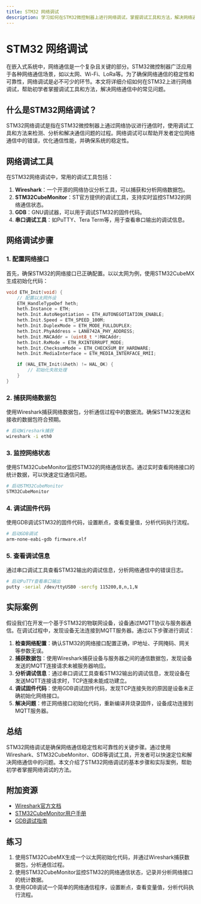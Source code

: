 ```yaml
---
title: STM32 网络调试
description: 学习如何在STM32微控制器上进行网络调试，掌握调试工具和方法，解决网络通信中的常见问题。
---
```


# STM32 网络调试

在嵌入式系统中，网络通信是一个复杂且关键的部分。STM32微控制器广泛应用于各种网络通信场景，如以太网、Wi-Fi、LoRa等。为了确保网络通信的稳定性和可靠性，网络调试是必不可少的环节。本文将详细介绍如何在STM32上进行网络调试，帮助初学者掌握调试工具和方法，解决网络通信中的常见问题。

## 什么是STM32网络调试？

STM32网络调试是指在STM32微控制器上通过网络协议进行通信时，使用调试工具和方法来检测、分析和解决通信问题的过程。网络调试可以帮助开发者定位网络通信中的错误，优化通信性能，并确保系统的稳定性。

## 网络调试工具

在STM32网络调试中，常用的调试工具包括：

1. **Wireshark**：一个开源的网络协议分析工具，可以捕获和分析网络数据包。
2. **STM32CubeMonitor**：ST官方提供的调试工具，支持实时监控STM32的网络通信状态。
3. **GDB**：GNU调试器，可以用于调试STM32的固件代码。
4. **串口调试工具**：如PuTTY、Tera Term等，用于查看串口输出的调试信息。

## 网络调试步骤

### 1. 配置网络接口

首先，确保STM32的网络接口已正确配置。以以太网为例，使用STM32CubeMX生成初始化代码：

```c
void ETH_Init(void) {
    // 配置以太网外设
    ETH_HandleTypeDef heth;
    heth.Instance = ETH;
    heth.Init.AutoNegotiation = ETH_AUTONEGOTIATION_ENABLE;
    heth.Init.Speed = ETH_SPEED_100M;
    heth.Init.DuplexMode = ETH_MODE_FULLDUPLEX;
    heth.Init.PhyAddress = LAN8742A_PHY_ADDRESS;
    heth.Init.MACAddr = (uint8_t *)MACAddr;
    heth.Init.RxMode = ETH_RXINTERRUPT_MODE;
    heth.Init.ChecksumMode = ETH_CHECKSUM_BY_HARDWARE;
    heth.Init.MediaInterface = ETH_MEDIA_INTERFACE_RMII;

    if (HAL_ETH_Init(&heth) != HAL_OK) {
        // 初始化失败处理
    }
}
```

### 2. 捕获网络数据包

使用Wireshark捕获网络数据包，分析通信过程中的数据流。确保STM32发送和接收的数据包符合预期。

```bash
# 启动Wireshark捕获
wireshark -i eth0
```

### 3. 监控网络状态

使用STM32CubeMonitor监控STM32的网络通信状态。通过实时查看网络接口的统计数据，可以快速定位通信问题。

```bash
# 启动STM32CubeMonitor
STM32CubeMonitor
```

### 4. 调试固件代码

使用GDB调试STM32的固件代码，设置断点，查看变量值，分析代码执行流程。

```bash
# 启动GDB调试
arm-none-eabi-gdb firmware.elf
```

### 5. 查看调试信息

通过串口调试工具查看STM32输出的调试信息，分析网络通信中的错误日志。

```bash
# 启动PuTTY查看串口输出
putty -serial /dev/ttyUSB0 -sercfg 115200,8,n,1,N
```

## 实际案例

假设我们在开发一个基于STM32的物联网设备，设备通过MQTT协议与服务器通信。在调试过程中，发现设备无法连接到MQTT服务器。通过以下步骤进行调试：

1. **检查网络配置**：确认STM32的网络接口配置正确，IP地址、子网掩码、网关等参数无误。
2. **捕获数据包**：使用Wireshark捕获设备与服务器之间的通信数据包，发现设备发送的MQTT连接请求未被服务器响应。
3. **分析调试信息**：通过串口调试工具查看STM32输出的调试信息，发现设备在发送MQTT连接请求时，TCP连接未能成功建立。
4. **调试固件代码**：使用GDB调试固件代码，发现TCP连接失败的原因是设备未正确初始化网络接口。
5. **解决问题**：修正网络接口初始化代码，重新编译并烧录固件，设备成功连接到MQTT服务器。

## 总结

STM32网络调试是确保网络通信稳定性和可靠性的关键步骤。通过使用Wireshark、STM32CubeMonitor、GDB等调试工具，开发者可以快速定位和解决网络通信中的问题。本文介绍了STM32网络调试的基本步骤和实际案例，帮助初学者掌握网络调试的方法。

## 附加资源

- [Wireshark官方文档](https://www.wireshark.org/docs/)
- [STM32CubeMonitor用户手册](https://www.st.com/en/development-tools/stm32cubemonitor.html)
- [GDB调试指南](https://sourceware.org/gdb/current/onlinedocs/gdb/)

## 练习

1. 使用STM32CubeMX生成一个以太网初始化代码，并通过Wireshark捕获数据包，分析通信过程。
2. 使用STM32CubeMonitor监控STM32的网络通信状态，记录并分析网络接口的统计数据。
3. 使用GDB调试一个简单的网络通信程序，设置断点，查看变量值，分析代码执行流程。
